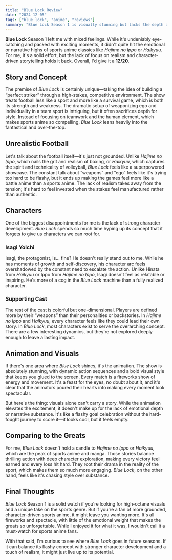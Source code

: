 ```yaml
---
title: "Blue Lock Review"
date: "2024-12-05"
tags: ["blue lock", "anime", "reviews"]
summary: "Blue Lock Season 1 is visually stunning but lacks the depth and realism of sports anime classics like Hajime no Ippo and Haikyuu."
---
```


**Blue Lock** Season 1 left me with mixed feelings. While it's undeniably eye-catching and packed with exciting moments, it didn't quite hit the emotional or narrative highs of sports anime classics like _Hajime no Ippo_ or _Haikyuu_. For me, it's a solid effort, but the lack of focus on realism and character-driven storytelling holds it back. Overall, I'd give it a **12/20**.

## Story and Concept

The premise of _Blue Lock_ is certainly unique—taking the idea of building a “perfect striker” through a high-stakes, competitive environment. The show treats football less like a sport and more like a survival game, which is both its strength and weakness. The dramatic setup of weaponizing ego and individuality in a team sport is intriguing, but it often sacrifices depth for style. Instead of focusing on teamwork and the human element, which makes sports anime so compelling, _Blue Lock_ leans heavily into the fantastical and over-the-top.

## Unrealistic Football

Let's talk about the football itself—it's just not grounded. Unlike _Hajime no Ippo_, which nails the grit and realism of boxing, or _Haikyuu_, which captures the spirit and technicality of volleyball, _Blue Lock_ feels like a superpowered showcase. The constant talk about “weapons” and “ego” feels like it's trying too hard to be flashy, but it ends up making the games feel more like a battle anime than a sports anime. The lack of realism takes away from the tension; it's hard to feel invested when the stakes feel manufactured rather than authentic.

## Characters

One of the biggest disappointments for me is the lack of strong character development. _Blue Lock_ spends so much time hyping up its concept that it forgets to give us characters we can root for.

### Isagi Yoichi

Isagi, the protagonist, is... fine? He doesn't really stand out to me. While he has moments of growth and self-discovery, his character arc feels overshadowed by the constant need to escalate the action. Unlike Hinata from _Haikyuu_ or Ippo from _Hajime no Ippo_, Isagi doesn't feel as relatable or inspiring. He's more of a cog in the _Blue Lock_ machine than a fully realized character.

### Supporting Cast

The rest of the cast is colorful but one-dimensional. Players are defined more by their “weapons” than their personalities or backstories. In _Hajime no Ippo_ and _Haikyuu_, every character feels like they could lead their own story. In _Blue Lock_, most characters exist to serve the overarching concept. There are a few interesting dynamics, but they're not explored deeply enough to leave a lasting impact.

## Animation and Visuals

If there's one area where _Blue Lock_ shines, it's the animation. The show is absolutely stunning, with dynamic action sequences and a bold visual style that keeps you glued to the screen. Every match is a fireworks show of energy and movement. It's a feast for the eyes, no doubt about it, and it's clear that the animators poured their hearts into making every moment look spectacular.

But here's the thing: visuals alone can't carry a story. While the animation elevates the excitement, it doesn't make up for the lack of emotional depth or narrative substance. It's like a flashy goal celebration without the hard-fought journey to score it—it looks cool, but it feels empty.

## Comparing to the Greats

For me, _Blue Lock_ doesn't hold a candle to _Hajime no Ippo_ or _Haikyuu_, which are the peak of sports anime and manga. Those stories balance thrilling action with deep character exploration, making every victory feel earned and every loss hit hard. They root their drama in the reality of the sport, which makes them so much more engaging. _Blue Lock_, on the other hand, feels like it's chasing style over substance.

## Final Thoughts

_Blue Lock_ Season 1 is a solid watch if you're looking for high-octane visuals and a unique take on the sports genre. But if you're a fan of more grounded, character-driven sports anime, it might leave you wanting more. It's all fireworks and spectacle, with little of the emotional weight that makes the greats so unforgettable. While I enjoyed it for what it was, I wouldn't call it a must-watch for sports anime fans.

With that said, I'm curious to see where _Blue Lock_ goes in future seasons. If it can balance its flashy concept with stronger character development and a touch of realism, it might just live up to its potential.
